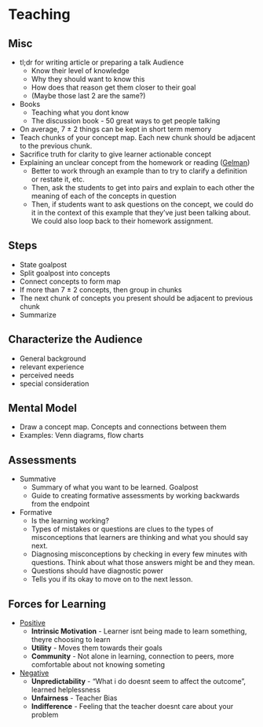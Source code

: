 # Teaching {#sec-teach .unnumbered}

## Misc {#sec-teach-misc .unnumbered}

-   tl;dr for writing article or preparing a talk Audience
    -   Know their level of knowledge
    -   Why they should want to know this
    -   How does that reason get them closer to their goal
    -   (Maybe those last 2 are the same?)
-   Books
    -   Teaching what you dont know
    -   The discussion book - 50 great ways to get people talking
-   On average, 7 $\pm$ 2 things can be kept in short term memory
-   Teach chunks of your concept map. Each new chunk should be adjacent to the previous chunk.
-   Sacrifice truth for clarity to give learner actionable concept
-   Explaining an unclear concept from the homework or reading ([Gelman](https://statmodeling.stat.columbia.edu/2023/09/26/how-to-teach-certain-tricky-things-such-as-the-difference-between-standard-deviation-and-standard-error/))
    -   Better to work through an example than to try to clarify a definition or restate it, etc.
    -   Then, ask the students to get into pairs and explain to each other the meaning of each of the concepts in question
    -   Then, if students want to ask questions on the concept, we could do it in the context of this example that they've just been talking about. We could also loop back to their homework assignment.

## Steps {#sec-teach-steps .unnumbered}

-   State goalpost
-   Split goalpost into concepts
-   Connect concepts to form map
-   If more than 7 $\pm$ 2 concepts, then group in chunks
-   The next chunk of concepts you present should be adjacent to previous chunk
-   Summarize

## Characterize the Audience {#sec-teach-chtaud .unnumbered}

-   General background
-   relevant experience
-   perceived needs
-   special consideration

## Mental Model {#sec-teach-mentmod .unnumbered}

-   Draw a concept map. Concepts and connections between them
-   Examples: Venn diagrams, flow charts

## Assessments {#sec-teach-ass .unnumbered}

-   Summative
    -   Summary of what you want to be learned. Goalpost
    -   Guide to creating formative assessments by working backwards from the endpoint
-   Formative
    -   Is the learning working? 
    -   Types of mistakes or questions are clues to the types of misconceptions that learners are thinking and what you should say next.
    -   Diagnosing misconceptions by checking in every few minutes with questions. Think about what those answers might be and they mean.
    -   Questions should have diagnostic power
    -   Tells you if its okay to move on to the next lesson.

## Forces for Learning {#sec-teach-forces .unnumbered}

-   [Positive]{.underline}
    -   **Intrinsic Motivation** - Learner isnt being made to learn something, theyre choosing to learn
    -   **Utility** - Moves them towards their goals
    -   **Community** - Not alone in learning, connection to peers, more comfortable about not knowing someting
-   [Negative]{.underline}
    -   **Unpredictability** - "What i do doesnt seem to affect the outcome", learned helplessness
    -   **Unfairness** - Teacher Bias
    -   **Indifference** - Feeling that the teacher doesnt care about your problem
